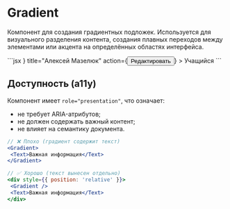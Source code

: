 <Overview>

# Gradient

Компонент для создания градиентных подложек. Используется для визуального разделения контента,
создания плавных переходов между элементами или акцента на определённых областях интерфейса.

</Overview>

<Playground>
  ```jsx
  <Gradient
    mode="overlay"
    to="top"
    style={{ position: 'absolute', top: 0, bottom: 0, left: 0, right: 0 }}
  />
  <Placeholder
    icon={<Avatar size={56} />}
    title="Алексей Мазелюк"
    action={<Button size="m">Редактировать</Button>}
  >
    Учащийся
  </Placeholder>
  ```
</Playground>

## Доступность (a11y)

Компонент имеет `role="presentation"`, что означает:

- не требует ARIA-атрибутов;
- не должен содержать важный контент;
- не влияет на семантику документа.

```jsx
// ❌ Плохо (градиент содержит текст)
<Gradient>
 <Text>Важная информация</Text>
</Gradient>

// ✅ Хорошо (текст вынесен отдельно)
<div style={{ position: 'relative' }}>
 <Gradient />
 <Text>Важная информация</Text>
</div>
```
